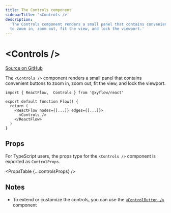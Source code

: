 ```yaml
---
title: The Controls component
sidebarTitle: '<Controls />'
description:
  'The Controls component renders a small panel that contains convenient buttons
  to zoom in, zoom out, fit the view, and lock the viewport.'
---
```



# \<Controls />

[Source on GitHub](https://github.com/xyflow/xyflow/blob/main/packages/react/src/additional-components/Controls/Controls.tsx)

The `<Controls />` component renders a small panel that contains convenient
buttons to zoom in, zoom out, fit the view, and lock the viewport.

```tsx
import { ReactFlow,  Controls } from '@xyflow/react'

export default function Flow() {
  return (
    <ReactFlow nodes={[...]} edges={[...]}>
      <Controls />
    </ReactFlow>
  )
}
```

## Props

For TypeScript users, the props type for the `<Controls />` component is exported
as `ControlProps`.

<PropsTable {...controlsProps} />

## Notes

- To extend or customize the controls, you can use the [`<ControlButton />`](/api-reference/components/control-button)
  component
